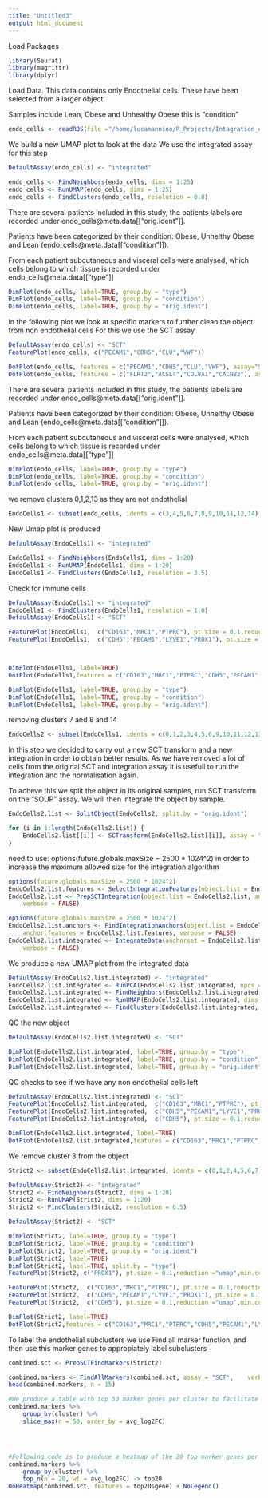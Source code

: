 ```yaml
---
title: "Untitled3"
output: html_document
---
```


Load Packages
```r
library(Seurat)
library(magrittr) 
library(dplyr) 
```
Load Data. This data contains only Endothelial cells. These have been selected from a larger object. 


Samples include Lean, Obese and Unhealthy Obese this is "condition"
```r
endo_cells <- readRDS(file ="/home/lucamannino/R_Projects/Intagration_endoCellAtlas/endo_cells.RDS")
```

We build a new UMAP plot to look at the data
We use the integrated assay for this step
```r
DefaultAssay(endo_cells) <- "integrated"

endo_cells <- FindNeighbors(endo_cells, dims = 1:25)
endo_cells <- RunUMAP(endo_cells, dims = 1:25)
endo_cells <- FindClusters(endo_cells, resolution = 0.8)
```
There are several patients included in this study, the patients labels are recorded under endo_cells@meta.data[["orig.ident"]].

Patients have been categorized by their condition: Obese, Unhelthy Obese and Lean (endo_cells@meta.data[["condition"]]).

From each patient subcutaneous and visceral cells were analysed, which cells belong to which tissue is recorded under endo_cells@meta.data[["type"]]

```r
DimPlot(endo_cells, label=TRUE, group.by = "type")
DimPlot(endo_cells, label=TRUE, group.by = "condition")
DimPlot(endo_cells, label=TRUE, group.by = "orig.ident")

```

In the following plot we look at specific markers to further clean the object from non endothelial cells
For this we use the SCT assay
```r

DefaultAssay(endo_cells) <- "SCT"
FeaturePlot(endo_cells, c("PECAM1","CDH5","CLU","VWF"))

DotPlot(endo_cells, features = c("PECAM1","CDH5","CLU","VWF"), assay="SCT")
DotPlot(endo_cells, features = c("FLRT2","ACSL4","COL8A1","CACNB2"), assay="SCT")
```
There are several patients included in this study, the patients labels are recorded under endo_cells@meta.data[["orig.ident"]].

Patients have been categorized by their condition: Obese, Unhelthy Obese and Lean (endo_cells@meta.data[["condition"]]).

From each patient subcutaneous and visceral cells were analysed, which cells belong to which tissue is recorded under endo_cells@meta.data[["type"]]

```r
DimPlot(endo_cells, label=TRUE, group.by = "type")
DimPlot(endo_cells, label=TRUE, group.by = "condition")
DimPlot(endo_cells, label=TRUE, group.by = "orig.ident")

```

we remove clusters 0,1,2,13 as they are not endothelial

```r
EndoCells1 <- subset(endo_cells, idents = c(3,4,5,6,7,8,9,10,11,12,14))
```


New Umap plot is produced
```r

DefaultAssay(EndoCells1) <- "integrated"

EndoCells1 <- FindNeighbors(EndoCells1, dims = 1:20)
EndoCells1 <- RunUMAP(EndoCells1, dims = 1:20)
EndoCells1 <- FindClusters(EndoCells1, resolution = 3.5)
```


Check for immune cells
```r
DefaultAssay(EndoCells1) <- "integrated"
EndoCells1 <- FindClusters(EndoCells1, resolution = 1.0)
DefaultAssay(EndoCells1) <- "SCT"

FeaturePlot(EndoCells1,  c("CD163","MRC1","PTPRC"), pt.size = 0.1,reduction ="umap",min.cutoff=0)
FeaturePlot(EndoCells1,  c("CDH5","PECAM1","LYVE1","PROX1"), pt.size = 0.1,reduction ="umap",min.cutoff=0)



DimPlot(EndoCells1, label=TRUE)
DotPlot(EndoCells1,features = c("CD163","MRC1","PTPRC","CDH5","PECAM1","LYVE1","PROX1"), assay = "SCT",cols = c("blue", "red"))
```
```r
DimPlot(EndoCells1, label=TRUE, group.by = "type")
DimPlot(EndoCells1, label=TRUE, group.by = "condition")
DimPlot(EndoCells1, label=TRUE, group.by = "orig.ident")

```
removing clusters 7 and 8 and 14
```r
EndoCells2 <- subset(EndoCells1, idents = c(0,1,2,3,4,5,6,9,10,11,12,13))
```

In this step we decided to carry out a new SCT transform and a new integration in order to obtain better results. As we have removed a lot of cells from the original SCT and integration assay it is usefull to run the integration and the normalisation again.


To acheve this we split the object in its original samples, run SCT transform on the "SOUP" assay. We will then integrate the object by sample.
```r
EndoCells2.list <- SplitObject(EndoCells2, split.by = "orig.ident")

for (i in 1:length(EndoCells2.list)) {
    EndoCells2.list[[i]] <- SCTransform(EndoCells2.list[[i]], assay = "soup", variable.features.n = 3000, verbose = FALSE)
}

```


need to use:
options(future.globals.maxSize = 2500 * 1024^2) in order to increase the maximum allowed size for the integration algorithm
```r
options(future.globals.maxSize = 2500 * 1024^2)
EndoCells2.list.features <- SelectIntegrationFeatures(object.list = EndoCells2.list, nfeatures = 3000)
EndoCells2.list <- PrepSCTIntegration(object.list = EndoCells2.list, anchor.features = EndoCells2.list.features, 
    verbose = FALSE)

```


```r
options(future.globals.maxSize = 2500 * 1024^2)
EndoCells2.list.anchors <- FindIntegrationAnchors(object.list = EndoCells2.list, normalization.method = "SCT", 
    anchor.features = EndoCells2.list.features, verbose = FALSE)
EndoCells2.list.integrated <- IntegrateData(anchorset = EndoCells2.list.anchors, normalization.method = "SCT", 
    verbose = FALSE)

```
We produce a new UMAP plot from the integrated data

```r


DefaultAssay(EndoCells2.list.integrated) <- "integrated"
EndoCells2.list.integrated <- RunPCA(EndoCells2.list.integrated, npcs = 40, verbose = FALSE)
EndoCells2.list.integrated <- FindNeighbors(EndoCells2.list.integrated, dims = 1:20)
EndoCells2.list.integrated <- RunUMAP(EndoCells2.list.integrated, dims = 1:20)
EndoCells2.list.integrated <- FindClusters(EndoCells2.list.integrated, resolution = 0.30)

```
QC the new object

```r

DefaultAssay(EndoCells2.list.integrated) <- "SCT"

DimPlot(EndoCells2.list.integrated, label=TRUE, group.by = "type")
DimPlot(EndoCells2.list.integrated, label=TRUE, group.by = "condition")
DimPlot(EndoCells2.list.integrated, label=TRUE, group.by = "orig.ident")

```


QC checks to see if we have any non endothelial cells left
```r
DefaultAssay(EndoCells2.list.integrated) <- "SCT"
FeaturePlot(EndoCells2.list.integrated,  c("CD163","MRC1","PTPRC"), pt.size = 0.1,reduction ="umap",min.cutoff=0)
FeaturePlot(EndoCells2.list.integrated,  c("CDH5","PECAM1","LYVE1","PROX1"), pt.size = 0.1,reduction ="umap",min.cutoff=0)
FeaturePlot(EndoCells2.list.integrated,  c("CDH5"), pt.size = 0.1,reduction ="umap",min.cutoff=0)

DimPlot(EndoCells2.list.integrated, label=TRUE)
DotPlot(EndoCells2.list.integrated,features = c("CD163","MRC1","PTPRC","CDH5","PECAM1", "VCAM1", "LYVE1","PROX1"), assay = "SCT",cols = c("blue", "red"))
```



We remove cluster 3 from the object

```r
Strict2 <- subset(EndoCells2.list.integrated, idents = c(0,1,2,4,5,6,7))
```


```r
DefaultAssay(Strict2) <- "integrated"
Strict2 <- FindNeighbors(Strict2, dims = 1:20)
Strict2 <- RunUMAP(Strict2, dims = 1:20)
Strict2 <- FindClusters(Strict2, resolution = 0.5)

```





```r
DefaultAssay(Strict2) <- "SCT"

DimPlot(Strict2, label=TRUE, group.by = "type")
DimPlot(Strict2, label=TRUE, group.by = "condition")
DimPlot(Strict2, label=TRUE, group.by = "orig.ident")
DimPlot(Strict2, label=TRUE)
DimPlot(Strict2, label=TRUE, split.by = "type")
FeaturePlot(Strict2, c("PROX1"), pt.size = 0.1,reduction ="umap",min.cutoff=0, split.by ="type" )
```



```r

FeaturePlot(Strict2,  c("CD163","MRC1","PTPRC"), pt.size = 0.1,reduction ="umap",min.cutoff=0)
FeaturePlot(Strict2,  c("CDH5","PECAM1","LYVE1","PROX1"), pt.size = 0.1,reduction ="umap",min.cutoff=0)
FeaturePlot(Strict2,  c("CDH5"), pt.size = 0.1,reduction ="umap",min.cutoff=0)

DimPlot(Strict2, label=TRUE)
DotPlot(Strict2,features = c("CD163","MRC1","PTPRC","CDH5","PECAM1","LYVE1","PROX1"), assay = "SCT",cols = c("blue", "red"))
```




To label the endothelial subclusters we use Find all marker function, and then use this marker genes to appropiately label subclusters
```r
combined.sct <- PrepSCTFindMarkers(Strict2)

combined.markers <- FindAllMarkers(combined.sct, assay = "SCT",    verbose = FALSE, only.pos = TRUE,  logfc.threshold = 0.35,)
head(combined.markers, n = 15)

#We produce a table with top 50 marker genes per cluster to facilitate use
combined.markers %>%
    group_by(cluster) %>%
    slice_max(n = 50, order_by = avg_log2FC)




#Following code is to produce a heatmap of the 20 top marker genes per cluster
combined.markers %>%
    group_by(cluster) %>%
    top_n(n = 20, wt = avg_log2FC) -> top20
DoHeatmap(combined.sct, features = top20$gene) + NoLegend()
```















